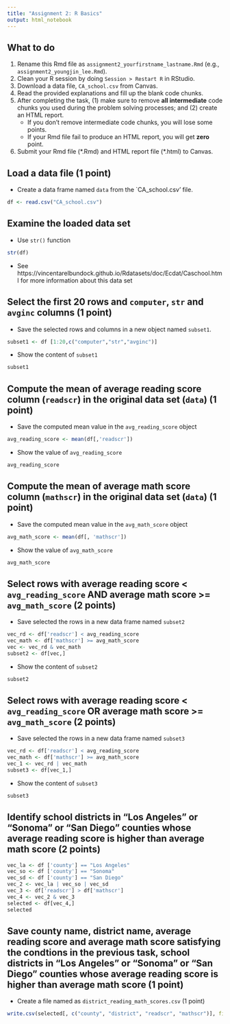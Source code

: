 ---
title: "Assignment 2: R Basics"
output: html_notebook
---

## What to do

1. Rename this Rmd file as `assignment2_yourfirstname_lastname.Rmd` (e.g., `assignment2_youngjin_lee.Rmd`).
2. Clean your R session by doing `Session > Restart R` in RStudio. 
3. Download a data file, `CA_school.csv` from Canvas.
4. Read the provided explanations and fill up the blank code chunks.
5. After completing the task, (1) make sure to remove **all intermediate** code chunks you used during the problem solving processes; and (2) create an HTML report.
    - If you don't remove intermediate code chunks, you will lose some points.
    - If your Rmd file fail to produce an HTML report, you will get **zero** point. 
6. Submit your Rmd file (\*.Rmd) and HTML report file (\*.html) to Canvas.

## Load a data file (1 point)

- Create a data frame named `data` from the `CA_school.csv' file.

```{r}
df <- read.csv("CA_school.csv")
```

## Examine the loaded data set

- Use `str()` function

```{r}
str(df)
```

- See https://vincentarelbundock.github.io/Rdatasets/doc/Ecdat/Caschool.html for more information about this data set

## Select the first 20 rows and `computer`, `str` and `avginc` columns (1 point)

- Save the selected rows and columns in a new object named `subset1`.

```{r}
subset1 <- df [1:20,c("computer","str","avginc")]
```

- Show the content of `subset1`

```{r}
subset1
```

## Compute the mean of average reading score column (`readscr`) in the original data set (`data`) (1 point)

- Save the computed mean value in the `avg_reading_score` object 

```{r}
avg_reading_score <- mean(df[,'readscr'])
```

- Show the value of `avg_reading_score`

```{r}
avg_reading_score
```

## Compute the mean of average math score column (`mathscr`) in the original data set (`data`) (1 point)

- Save the computed mean value in the `avg_math_score` object

```{r}
avg_math_score <- mean(df[, 'mathscr'])
```

- Show the value of `avg_math_score`

```{r}
avg_math_score
```

## Select rows with average reading score < `avg_reading_score` AND average math score >= `avg_math_score` (2 points)

- Save selected the rows in a new data frame named `subset2`

```{r}
vec_rd <- df['readscr'] < avg_reading_score
vec_math <- df['mathscr'] >= avg_math_score
vec <- vec_rd & vec_math
subset2 <- df[vec,]
```

- Show the content of `subset2`

```{r}
subset2
```
## Select rows with average reading score < `avg_reading_score` OR average math score >= `avg_math_score` (2 points)

- Save selected the rows in a new data frame named `subset3`

```{r}
vec_rd <- df['readscr'] < avg_reading_score
vec_math <- df['mathscr'] >= avg_math_score
vec_1 <- vec_rd | vec_math
subset3 <- df[vec_1,]
```

- Show the content of `subset3`

```{r}
subset3
```

## Identify school districts in "Los Angeles" or "Sonoma" or "San Diego" counties whose average reading score is higher than average math score (2 points)

```{r}
vec_la <- df ['county'] == "Los Angeles" 
vec_so <- df ['county'] == "Sonoma"
vec_sd <- df ['county'] == "San Diego"
vec_2 <- vec_la | vec_so | vec_sd
vec_3 <- df['readscr'] > df['mathscr']
vec_4 <- vec_2 & vec_3
selected <- df[vec_4,]
selected
```

## Save county name, district name, average reading score and average math score satisfying the condtions in the previous task, school districts in "Los Angeles" or "Sonoma" or "San Diego" counties whose average reading score is higher than average math score (1 point)

- Create a file named as `district_reading_math_scores.csv` (1 point)

```{r}
write.csv(selected[, c("county", "district", "readscr", "mathscr")], file = "district_reading_math_scores.csv")
```

